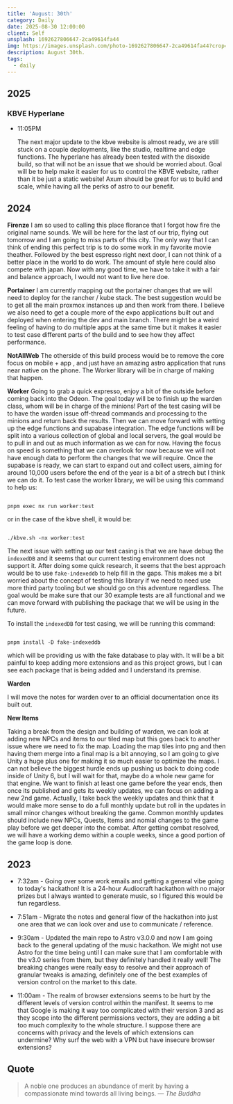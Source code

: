 ```yaml
---
title: 'August: 30th'
category: Daily
date: 2025-08-30 12:00:00
client: Self
unsplash: 1692627806647-2ca49614fa44
img: https://images.unsplash.com/photo-1692627806647-2ca49614fa44?crop=entropy&cs=srgb&fm=jpg&ixid=MnwzNjM5Nzd8MHwxfHJhbmRvbXx8fHx8fHx8fDE2ODE3NDg2ODY&ixlib=rb-4.0.3&q=85
description: August 30th. 
tags:
  - daily
---
```



## 2025

### KBVE Hyperlane

-   11:05PM

    The next major update to the kbve website is almost ready, we are still stuck on a couple deployments, like the studio, realtime and edge functions.
    The hyperlane has already been tested with the disoxide build, so that will not be an issue that we should be worried about.
    Goal will be to help make it easier for us to control the KBVE website, rather than it be just a static website!
    Axum should be great for us to build and scale, while having all the perks of astro to our benefit.

## 2024

**Firenze**
I am so used to calling this place florance that I forgot how fire the original name sounds.
We will be here for the last of our trip, flying out tomorrow and I am going to miss parts of this city.
The only way that I can think of ending this perfect trip is to do some work in my favorite movie theather.
Followed by the best espresso right next door, I can not think of a better place in the world to do work. 
The amount of style here could also compete with japan.
Now with any good time, we have to take it with a fair and balance approach, I would not want to live here doe.


**Portainer**
I am currently mapping out the portainer changes that we will need to deploy for the rancher / kube stack.
The best suggestion would be to get all the main proxmox instances up and then work from there.
I believe we also need to get a couple more of the expo applications built out and deployed when entering the dev and main branch.
There might be a weird feeling of having to do multiple apps at the same time but it makes it easier to test case different parts of the build and to see how they affect performance.

**NotAllWeb**
The otherside of this build process would be to remove the core focus on mobile + app , and just have an amazing astro application that runs near native on the phone.
The Worker library will be in charge of making that happen.

**Worker**
Going to grab a quick expresso, enjoy a bit of the outside before coming back into the Odeon.
The goal today will be to finish up the warden class, whom will be in charge of the minions!
Part of the test casing will be to have the warden issue off-thread commands and processing to the minions and return back the results.
Then we can move forward with setting up the edge functions and supabase integration.
The edge functions will be split into a various collection of global and local servers, the goal would be to pull in and out as much information as we can for now.
Having the focus on speed is something that we can overlook for now because we will not have enough data to perform the changes that we will require.
Once the supabase is ready, we can start to expand out and collect users, aiming for around 10,000 users before the end of the year is a bit of a strech but I think we can do it.
To test case the worker library, we will be using this command to help us:

```shell

pnpm exec nx run worker:test 

```

or in the case of the kbve shell, it would be:

```shell

./kbve.sh -nx worker:test

```

The next issue with setting up our test casing is that we are have debug the `indexedDB` and it seems that our current testing environment does not support it.
After doing some quick research, it seems that the best approach would be to use `fake-indexeddb` to help fill in the gaps.
This makes me a bit worried about the concept of testing this library if we need to need use more third party tooling but we should go on this adventure regardless.
The goal would be make sure that our 30 example tests are all functional and we can move forward with publishing the package that we will be using in the future.

To install the `indexedDB` for test casing, we will be running this command:

```shell

pnpm install -D fake-indexeddb

```

which will be providing us with the fake database to play with.
It will be a bit painful to keep adding more extensions and as this project grows, but I can see each package that is being added and I understand its premise.

**Warden**

I will move the notes for warden over to an official documentation once its built out.


**New Items**

Taking a break from the design and building of warden, we can look at adding new NPCs and items to our tiled map but this goes back to another issue where we need to fix the map.
Loading the map tiles into png and then having them merge into a final map is a bit annoying, so I am going to give Unity a huge plus one for making it so much easier to optimize the maps.
I can not believe the biggest hurdle ends up pushing us back to doing code inside of Unity 6, but I will wait for that, maybe do a whole new game for that engine.
We want to finish at least one game before the year ends, then once its published and gets its weekly updates, we can focus on adding a new 2nd game.
Actually, I take back the weekly updates and think that it would make more sense to do a full monthly update but roll in the updates in small minor changes without breaking the game.
Common monthly updates should include new NPCs, Quests, Items and nomial changes to the game play before we get deeper into the combat.
After getting combat resolved, we will have a working demo within a couple weeks, since a good portion of the game loop is done.

<Adsense />

## 2023

- 7:32am - Going over some work emails and getting a general vibe going to today's hackathon! It is a 24-hour Audiocraft hackathon with no major prizes but I always wanted to generate music, so I figured this would be fun regardless.

- 7:51am - Migrate the notes and general flow of the hackathon into just one area that we can look over and use to communicate / reference.

- 9:30am - Updated the main repo to Astro v3.0.0 and now I am going back to the general updating of the music hackathon. We might not use Astro for the time being until I can make sure that I am comfortable with the v3.0 series from them, but they definitely handled it really well! The breaking changes were really easy to resolve and their approach of granular tweaks is amazing, definitely one of the best examples of version control on the market to this date. 

- 11:00am - The realm of browser extensions seems to be hurt by the different levels of version control within the manifest. It seems to me that Google is making it way too complicated with their version 3 and as they scope into the different permissions vectors, they are adding a bit too much complexity to the whole structure. I suppose there are concerns with privacy and the levels of which extensions can undermine? Why surf the web with a VPN but have insecure browser extensions?



## Quote

> A noble one produces an abundance of merit by having a compassionate mind towards all living beings.
> — <cite>The Buddha</cite>